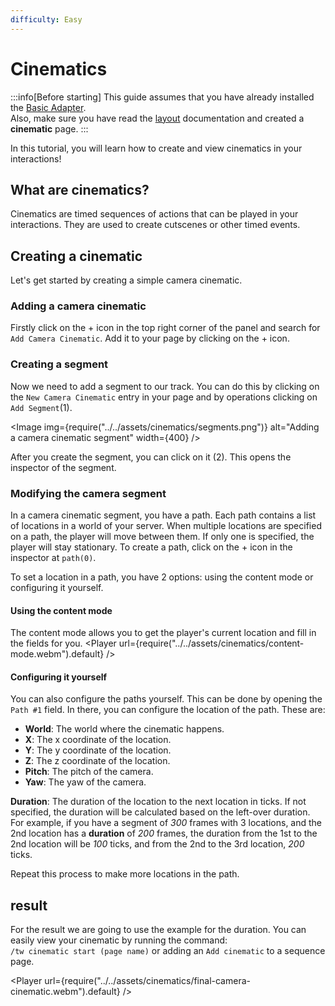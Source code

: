 ```yaml
---
difficulty: Easy
---
```



# Cinematics

:::info[Before starting]
This guide assumes that you have already installed the [Basic Adapter](../../02-getting-started/01-installation.mdx#basic-adapter).\
Also, make sure you have read the [layout](../../02-getting-started/02-layout.mdx) documentation and created a **cinematic** page.
:::

In this tutorial, you will learn how to create and view cinematics in your interactions!

## What are cinematics?
Cinematics are timed sequences of actions that can be played in your interactions. They are used to create cutscenes or other timed events.

## Creating a cinematic
Let's get started by creating a simple camera cinematic.

### Adding a camera cinematic
Firstly click on the + icon in the top right corner of the panel and search for `Add Camera Cinematic`. Add it to your page by clicking on the + icon.

<EntrySearch entryName='cinematic'/>

### Creating a segment
Now we need to add a segment to our track. You can do this by clicking on the `New Camera Cinematic` entry in your page and by operations clicking on `Add Segment`(1).

<Image img={require("../../assets/cinematics/segments.png")} alt="Adding a camera cinematic segment" width={400} />

After you create the segment, you can click on it (2). This opens the inspector of the segment.

### Modifying the camera segment
In a camera cinematic segment, you have a path. Each path contains a list of locations in a world of your server. When multiple locations are specified on a path, the player will move between them. If only one is specified, the player will stay stationary.
To create a path, click on the + icon in the inspector at `path(0)`.

To set a location in a path, you have 2 options: using the content mode or configuring it yourself.
#### Using the content mode 
The content mode allows you to get the player's current location and fill in the fields for you.
<Player url={require("../../assets/cinematics/content-mode.webm").default} />

#### Configuring it yourself
You can also configure the paths yourself. This can be done by opening the `Path #1` field. In there, you can configure the location of the path. These are:
* **World**: The world where the cinematic happens.
* **X**: The x coordinate of the location.
* **Y**: The y coordinate of the location.
* **Z**: The z coordinate of the location.
* **Pitch**: The pitch of the camera.
* **Yaw**: The yaw of the camera.

**Duration**: The duration of the location to the next location in ticks. If not specified, the duration will be calculated based on the left-over duration.\
For example, if you have a segment of *300* frames with 3 locations, and the 2nd location has a **duration** of *200* frames, the duration from the 1st to the 2nd location will be *100* ticks, and from the 2nd to the 3rd location, *200* ticks.

Repeat this process to make more locations in the path.

## result
For the result we are going to use the example for the duration. You can easily view your cinematic by running the command:\
 `/tw cinematic start (page name)` or adding an `Add cinematic` to a sequence page.

<Player url={require("../../assets/cinematics/final-camera-cinematic.webm").default} />
